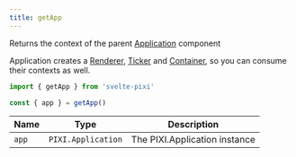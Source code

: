 ```yaml
---
title: getApp
---
```


Returns the context of the parent [Application](/docs/components/application) component

Application creates a [Renderer](/docs/components/renderer), [Ticker](/docs/components/ticker) and [Container](/docs/components/container), so you can consume their contexts as well.

```js
import { getApp } from 'svelte-pixi'

const { app } = getApp()
```

| Name  | Type               | Description                   |
| ----- | ------------------ | ----------------------------- |
| `app` | `PIXI.Application` | The PIXI.Application instance |
